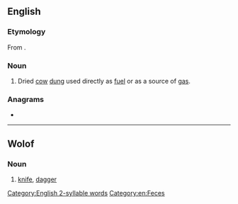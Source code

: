 ==English==

===Etymology===
From {{der|en|hi|गोबर}}.

===Noun===
{{en-noun|-}}

# Dried [[cow]] [[dung]] used directly as [[fuel]] or as a source of [[gas]].

===Anagrams===
* {{anagrams|en|a=abgor|Bargo|Bogar|Bogra|Gabor|garbo}}

[[Category:English 2-syllable words]]
[[Category:en:Feces]]
----
==Wolof==

===Noun===
{{wo-noun}}

# [[knife]], [[dagger]]